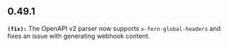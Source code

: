 ## 0.49.1
**`(fix):`** The OpenAPI v2 parser now supports `x-fern-global-headers` and fixes an issue with generating webhook content.


